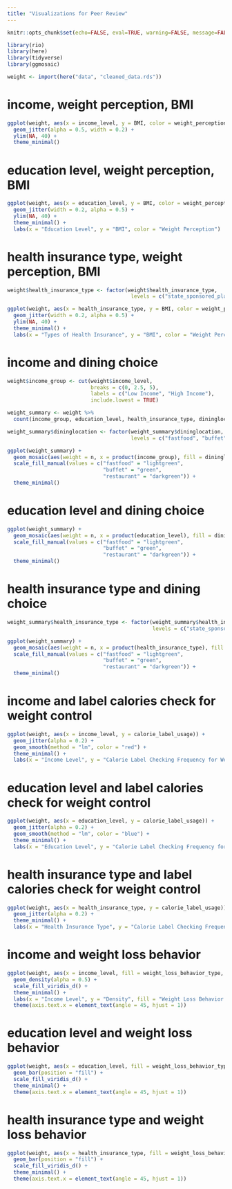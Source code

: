 ```yaml
---
title: "Visualizations for Peer Review"
---
```


```r
knitr::opts_chunk$set(echo=FALSE, eval=TRUE, warning=FALSE, message=FALSE)
```

```r
library(rio)
library(here)
library(tidyverse)
library(ggmosaic)
```

```r
weight <- import(here("data", "cleaned_data.rds"))
```

# income, weight perception, BMI
```r
ggplot(weight, aes(x = income_level, y = BMI, color = weight_perception)) +
  geom_jitter(alpha = 0.5, width = 0.2) +
  ylim(NA, 40) +
  theme_minimal()
```

# education level, weight perception, BMI
```r
ggplot(weight, aes(x = education_level, y = BMI, color = weight_perception)) +
  geom_jitter(width = 0.2, alpha = 0.5) +
  ylim(NA, 40) +
  theme_minimal() +
  labs(x = "Education Level", y = "BMI", color = "Weight Perception")
```

# health insurance type, weight perception, BMI
```r
weight$health_insurance_type <- factor(weight$health_insurance_type, 
                                        levels = c("state_sponsored_plan", "medicaid", "private_insurance"))

ggplot(weight, aes(x = health_insurance_type, y = BMI, color = weight_perception)) +
  geom_jitter(width = 0.2, alpha = 0.5) +
  ylim(NA, 40) +
  theme_minimal() +
  labs(x = "Types of Health Insurance", y = "BMI", color = "Weight Perception")
```


# income and dining choice 
```r
weight$income_group <- cut(weight$income_level, 
                           breaks = c(0, 2.5, 5), 
                           labels = c("Low Income", "High Income"),
                           include.lowest = TRUE)

weight_summary <- weight %>%
  count(income_group, education_level, health_insurance_type, dininglocation)

weight_summary$dininglocation <- factor(weight_summary$dininglocation, 
                                        levels = c("fastfood", "buffet", "restaurant"))

ggplot(weight_summary) +
  geom_mosaic(aes(weight = n, x = product(income_group), fill = dininglocation)) +
  scale_fill_manual(values = c("fastfood" = "lightgreen", 
                               "buffet" = "green", 
                               "restaurant" = "darkgreen")) +
  theme_minimal()
```

# education level and dining choice
```r
ggplot(weight_summary) +
  geom_mosaic(aes(weight = n, x = product(education_level), fill = dininglocation)) +
  scale_fill_manual(values = c("fastfood" = "lightgreen", 
                               "buffet" = "green", 
                               "restaurant" = "darkgreen")) +
  theme_minimal()
```

# health insurance type and dining choice
```r
weight_summary$health_insurance_type <- factor(weight_summary$health_insurance_type, 
                                               levels = c("state_sponsored_plan", "medicaid", "private_insurance"))

ggplot(weight_summary) +
  geom_mosaic(aes(weight = n, x = product(health_insurance_type), fill = dininglocation)) +
  scale_fill_manual(values = c("fastfood" = "lightgreen", 
                               "buffet" = "green", 
                               "restaurant" = "darkgreen")) +
  theme_minimal()
```

# income and label calories check for weight control
```r
ggplot(weight, aes(x = income_level, y = calorie_label_usage)) +
  geom_jitter(alpha = 0.2) +  
  geom_smooth(method = "lm", color = "red") +
  theme_minimal() +
  labs(x = "Income Level", y = "Calorie Label Checking Frequency for Weight Control")
```

# education level and label calories check for weight control
```r
ggplot(weight, aes(x = education_level, y = calorie_label_usage)) +
  geom_jitter(alpha = 0.2) +  
  geom_smooth(method = "lm", color = "blue") +
  theme_minimal() +
  labs(x = "Education Level", y = "Calorie Label Checking Frequency for Weight Control")

```

# health insurance type and label calories check for weight control
```r
ggplot(weight, aes(x = health_insurance_type, y = calorie_label_usage)) +
  geom_jitter(alpha = 0.2) +  
  theme_minimal() +
  labs(x = "Health Insurance Type", y = "Calorie Label Checking Frequency for Weight Control")
```

# income and weight loss behavior
```r
ggplot(weight, aes(x = income_level, fill = weight_loss_behavior_type, color = weight_loss_behavior_type)) +
  geom_density(alpha = 0.5) +  
  scale_fill_viridis_d() + 
  theme_minimal() +
  labs(x = "Income Level", y = "Density", fill = "Weight Loss Behavior Type", color = "Weight Loss Behavior Type") +
  theme(axis.text.x = element_text(angle = 45, hjust = 1)) 
```

# education level and weight loss behavior
```r
ggplot(weight, aes(x = education_level, fill = weight_loss_behavior_type)) +
  geom_bar(position = "fill") +  
  scale_fill_viridis_d() +
  theme_minimal() +
  theme(axis.text.x = element_text(angle = 45, hjust = 1))
```

# health insurance type and weight loss behavior
```r
ggplot(weight, aes(x = health_insurance_type, fill = weight_loss_behavior_type)) +
  geom_bar(position = "fill") +  
  scale_fill_viridis_d() +
  theme_minimal() +
  theme(axis.text.x = element_text(angle = 45, hjust = 1))
```

